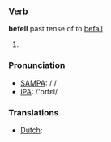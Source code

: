 === Verb ===

'''befell''' past tense of to [[befall]]

# [[]] 

=== Pronunciation ===
*[[w:SAMPA|SAMPA]]: /'/
*[[w:IPA|IPA]]: /'bɪfεl/

=== Translations ===
*[[Dutch]]: [[]]